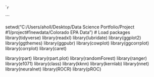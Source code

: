 ```r``


```

setwd("C:/Users/aholl/Desktop/Data Science Portfolio/Project #1/project#1newdata/Colorado EPA Data")
# Load packages
library(tidyverse)
library(readxl)
library(lubridate)
library(ggplot2)
library(ggthemes)
library(ggpubr)
library(cowplot)
library(ggcorrplot)
library(corrplot)
library(caret)

library(rpart)
library(rpart.plot)
library(randomForest)
library(ranger)
library(e1071)
library(class)
library(kknn)
library(kernlab)
library(nnet)
library(neuralnet)
library(ROCR)
library(pROC)